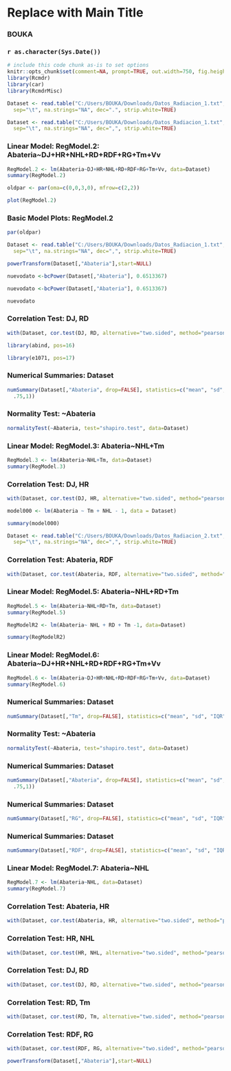 <!-- R Commander Markdown Template -->

Replace with Main Title
=======================

### BOUKA

### `r as.character(Sys.Date())`

```{r echo=FALSE}
# include this code chunk as-is to set options
knitr::opts_chunk$set(comment=NA, prompt=TRUE, out.width=750, fig.height=8, fig.width=8)
library(Rcmdr)
library(car)
library(RcmdrMisc)
```

```{r}
Dataset <- read.table("C:/Users/BOUKA/Downloads/Datos_Radiacion_1.txt", header=TRUE, stringsAsFactors=TRUE, 
  sep="\t", na.strings="NA", dec=".", strip.white=TRUE)
```

```{r}
Dataset <- read.table("C:/Users/BOUKA/Downloads/Datos_Radiacion_1.txt", header=TRUE, stringsAsFactors=TRUE, 
  sep="\t", na.strings="NA", dec=",", strip.white=TRUE)
```


### Linear Model: RegModel.2: Abateria~DJ+HR+NHL+RD+RDF+RG+Tm+Vv
```{r}
RegModel.2 <- lm(Abateria~DJ+HR+NHL+RD+RDF+RG+Tm+Vv, data=Dataset)
summary(RegModel.2)
```

```{r}
oldpar <- par(oma=c(0,0,3,0), mfrow=c(2,2))
```


```{r}
plot(RegModel.2)
```



### Basic Model Plots: RegModel.2
```{r}
par(oldpar)
```

```{r}
Dataset <- read.table("C:/Users/BOUKA/Downloads/Datos_Radiacion_1.txt", header=TRUE, stringsAsFactors=TRUE, 
  sep="\t", na.strings="NA", dec=",", strip.white=TRUE)
```


```{r}
powerTransform(Dataset[,"Abateria"],start=NULL)
```

```{r}
nuevodato <-bcPower(Dataset[,"Abateria"], 0.6513367)
```


```{r}
nuevodato <-bcPower(Dataset[,"Abateria"], 0.6513367)
```


```{r}
nuevodato
```



### Correlation Test: DJ, RD
```{r}
with(Dataset, cor.test(DJ, RD, alternative="two.sided", method="pearson"))
```

```{r}
library(abind, pos=16)
```


```{r}
library(e1071, pos=17)
```



### Numerical Summaries: Dataset
```{r}
numSummary(Dataset[,"Abateria", drop=FALSE], statistics=c("mean", "sd", "IQR", "quantiles"), quantiles=c(0,.25,.5,
  .75,1))
```


### Normality Test: ~Abateria
```{r}
normalityTest(~Abateria, test="shapiro.test", data=Dataset)
```


### Linear Model: RegModel.3: Abateria~NHL+Tm
```{r}
RegModel.3 <- lm(Abateria~NHL+Tm, data=Dataset)
summary(RegModel.3)
```


### Correlation Test: DJ, HR
```{r}
with(Dataset, cor.test(DJ, HR, alternative="two.sided", method="pearson"))
```

```{r}
model000 <- lm(Abateria ~ Tm + NHL - 1, data = Dataset)
```


```{r}
summary(model000)
```


```{r}
Dataset <- read.table("C:/Users/BOUKA/Downloads/Datos_Radiacion_2.txt", header=TRUE, stringsAsFactors=TRUE, 
  sep="\t", na.strings="NA", dec=",", strip.white=TRUE)
```


### Correlation Test: Abateria, RDF
```{r}
with(Dataset, cor.test(Abateria, RDF, alternative="two.sided", method="pearson"))
```


### Linear Model: RegModel.5: Abateria~NHL+RD+Tm
```{r}
RegModel.5 <- lm(Abateria~NHL+RD+Tm, data=Dataset)
summary(RegModel.5)
```

```{r}
RegModelR2 <- lm(Abateria~ NHL + RD + Tm -1, data=Dataset)
```


```{r}
summary(RegModelR2)
```



### Linear Model: RegModel.6: Abateria~DJ+HR+NHL+RD+RDF+RG+Tm+Vv
```{r}
RegModel.6 <- lm(Abateria~DJ+HR+NHL+RD+RDF+RG+Tm+Vv, data=Dataset)
summary(RegModel.6)
```


### Numerical Summaries: Dataset
```{r}
numSummary(Dataset[,"Tm", drop=FALSE], statistics=c("mean", "sd", "IQR", "quantiles"), quantiles=c(0,.25,.5,.75,1))
```


### Normality Test: ~Abateria
```{r}
normalityTest(~Abateria, test="shapiro.test", data=Dataset)
```


### Numerical Summaries: Dataset
```{r}
numSummary(Dataset[,"Abateria", drop=FALSE], statistics=c("mean", "sd", "IQR", "quantiles"), quantiles=c(0,.25,.5,
  .75,1))
```


### Numerical Summaries: Dataset
```{r}
numSummary(Dataset[,"RG", drop=FALSE], statistics=c("mean", "sd", "IQR", "quantiles"), quantiles=c(0,.25,.5,.75,1))
```


### Numerical Summaries: Dataset
```{r}
numSummary(Dataset[,"RDF", drop=FALSE], statistics=c("mean", "sd", "IQR", "quantiles"), quantiles=c(0,.25,.5,.75,1))
```


### Linear Model: RegModel.7: Abateria~NHL
```{r}
RegModel.7 <- lm(Abateria~NHL, data=Dataset)
summary(RegModel.7)
```


### Correlation Test: Abateria, HR
```{r}
with(Dataset, cor.test(Abateria, HR, alternative="two.sided", method="pearson"))
```


### Correlation Test: HR, NHL
```{r}
with(Dataset, cor.test(HR, NHL, alternative="two.sided", method="pearson"))
```


### Correlation Test: DJ, RD
```{r}
with(Dataset, cor.test(DJ, RD, alternative="two.sided", method="pearson"))
```


### Correlation Test: RD, Tm
```{r}
with(Dataset, cor.test(RD, Tm, alternative="two.sided", method="pearson"))
```


### Correlation Test: RDF, RG
```{r}
with(Dataset, cor.test(RDF, RG, alternative="two.sided", method="pearson"))
```

```{r}
powerTransform(Dataset[,"Abateria"],start=NULL)
```


